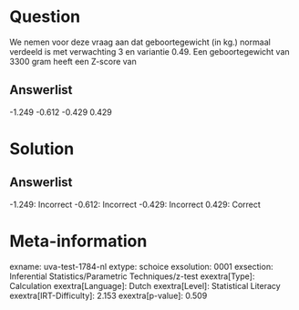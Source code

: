 Question
========

We nemen voor deze vraag aan dat geboortegewicht (in kg.) normaal
verdeeld is met verwachting 3 en variantie 0.49. Een geboortegewicht van
3300 gram heeft een Z-score van

Answerlist
----------

-1.249
-0.612
-0.429
0.429

Solution
========

Answerlist
----------

-1.249: Incorrect
-0.612: Incorrect
-0.429: Incorrect
0.429: Correct

Meta-information
================
exname: uva-test-1784-nl
extype: schoice
exsolution: 0001
exsection: Inferential Statistics/Parametric Techniques/z-test
exextra[Type]: Calculation
exextra[Language]: Dutch
exextra[Level]: Statistical Literacy
exextra[IRT-Difficulty]: 2.153
exextra[p-value]: 0.509
